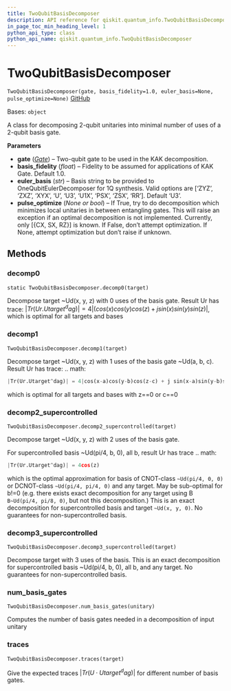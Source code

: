 ```yaml
---
title: TwoQubitBasisDecomposer
description: API reference for qiskit.quantum_info.TwoQubitBasisDecomposer
in_page_toc_min_heading_level: 1
python_api_type: class
python_api_name: qiskit.quantum_info.TwoQubitBasisDecomposer
---
```


# TwoQubitBasisDecomposer

<span id="qiskit.quantum_info.TwoQubitBasisDecomposer" />

`TwoQubitBasisDecomposer(gate, basis_fidelity=1.0, euler_basis=None, pulse_optimize=None)` [GitHub](https://github.com/qiskit/qiskit/tree/stable/0.18/qiskit/quantum_info/synthesis/two_qubit_decompose.py "view source code")

Bases: `object`

A class for decomposing 2-qubit unitaries into minimal number of uses of a 2-qubit basis gate.

**Parameters**

*   **gate** ([*Gate*](qiskit.circuit.Gate "qiskit.circuit.Gate")) – Two-qubit gate to be used in the KAK decomposition.
*   **basis\_fidelity** (*float*) – Fidelity to be assumed for applications of KAK Gate. Default 1.0.
*   **euler\_basis** (*str*) – Basis string to be provided to OneQubitEulerDecomposer for 1Q synthesis. Valid options are \[‘ZYZ’, ‘ZXZ’, ‘XYX’, ‘U’, ‘U3’, ‘U1X’, ‘PSX’, ‘ZSX’, ‘RR’]. Default ‘U3’.
*   **pulse\_optimize** (*None or bool*) – If True, try to do decomposition which minimizes local unitaries in between entangling gates. This will raise an exception if an optimal decomposition is not implemented. Currently, only \[\{CX, SX, RZ}] is known. If False, don’t attempt optimization. If None, attempt optimization but don’t raise if unknown.

## Methods

### decomp0

<span id="qiskit.quantum_info.TwoQubitBasisDecomposer.decomp0" />

`static TwoQubitBasisDecomposer.decomp0(target)`

Decompose target \~Ud(x, y, z) with 0 uses of the basis gate. Result Ur has trace: $|Tr(Ur.Utarget^dag)| = 4|(cos(x)cos(y)cos(z)+ j sin(x)sin(y)sin(z)|$, which is optimal for all targets and bases

### decomp1

<span id="qiskit.quantum_info.TwoQubitBasisDecomposer.decomp1" />

`TwoQubitBasisDecomposer.decomp1(target)`

Decompose target \~Ud(x, y, z) with 1 uses of the basis gate \~Ud(a, b, c). Result Ur has trace: .. math:

```python
|Tr(Ur.Utarget^dag)| = 4|cos(x-a)cos(y-b)cos(z-c) + j sin(x-a)sin(y-b)sin(z-c)|
```

which is optimal for all targets and bases with z==0 or c==0

### decomp2\_supercontrolled

<span id="qiskit.quantum_info.TwoQubitBasisDecomposer.decomp2_supercontrolled" />

`TwoQubitBasisDecomposer.decomp2_supercontrolled(target)`

Decompose target \~Ud(x, y, z) with 2 uses of the basis gate.

For supercontrolled basis \~Ud(pi/4, b, 0), all b, result Ur has trace .. math:

```python
|Tr(Ur.Utarget^dag)| = 4cos(z)
```

which is the optimal approximation for basis of CNOT-class `~Ud(pi/4, 0, 0)` or DCNOT-class `~Ud(pi/4, pi/4, 0)` and any target. May be sub-optimal for b!=0 (e.g. there exists exact decomposition for any target using B `B~Ud(pi/4, pi/8, 0)`, but not this decomposition.) This is an exact decomposition for supercontrolled basis and target `~Ud(x, y, 0)`. No guarantees for non-supercontrolled basis.

### decomp3\_supercontrolled

<span id="qiskit.quantum_info.TwoQubitBasisDecomposer.decomp3_supercontrolled" />

`TwoQubitBasisDecomposer.decomp3_supercontrolled(target)`

Decompose target with 3 uses of the basis. This is an exact decomposition for supercontrolled basis \~Ud(pi/4, b, 0), all b, and any target. No guarantees for non-supercontrolled basis.

### num\_basis\_gates

<span id="qiskit.quantum_info.TwoQubitBasisDecomposer.num_basis_gates" />

`TwoQubitBasisDecomposer.num_basis_gates(unitary)`

Computes the number of basis gates needed in a decomposition of input unitary

### traces

<span id="qiskit.quantum_info.TwoQubitBasisDecomposer.traces" />

`TwoQubitBasisDecomposer.traces(target)`

Give the expected traces $|Tr(U \cdot Utarget^dag)|$ for different number of basis gates.


